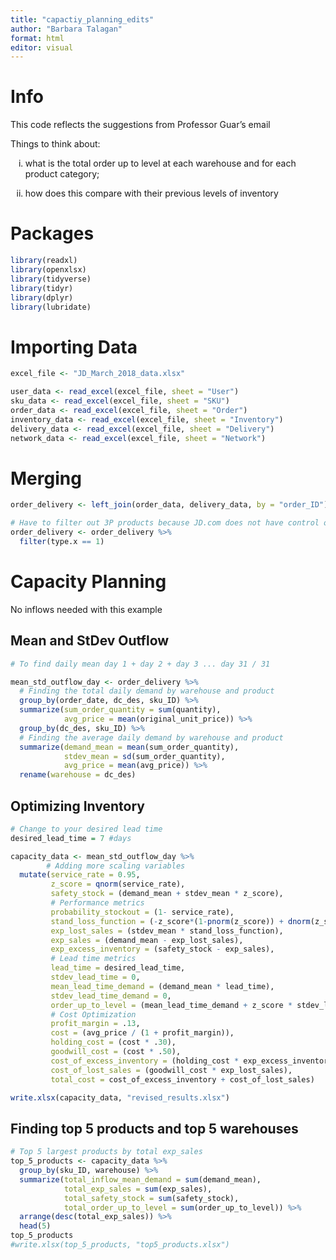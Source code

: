 ---
title: "capactiy_planning_edits"
author: "Barbara Talagan"
format: html
editor: visual
---

# Info

This code reflects the suggestions from Professor Guar's email 

Things to think about:

(i) what is the total order up to level at each warehouse and for each product category; 

(ii) how does this compare with their previous levels of inventory

# Packages
```{r}
library(readxl)
library(openxlsx)
library(tidyverse)
library(tidyr)
library(dplyr)
library(lubridate)
```


# Importing Data
```{r}
excel_file <- "JD_March_2018_data.xlsx"

user_data <- read_excel(excel_file, sheet = "User")
sku_data <- read_excel(excel_file, sheet = "SKU")
order_data <- read_excel(excel_file, sheet = "Order")
inventory_data <- read_excel(excel_file, sheet = "Inventory")
delivery_data <- read_excel(excel_file, sheet = "Delivery")
network_data <- read_excel(excel_file, sheet = "Network")
```

# Merging 
```{r}
order_delivery <- left_join(order_data, delivery_data, by = "order_ID")

# Have to filter out 3P products because JD.com does not have control over them
order_delivery <- order_delivery %>%
  filter(type.x == 1) 
```

# Capacity Planning

No inflows needed with this example

## Mean and StDev Outflow

```{r}
# To find daily mean day 1 + day 2 + day 3 ... day 31 / 31

mean_std_outflow_day <- order_delivery %>%
  # Finding the total daily demand by warehouse and product
  group_by(order_date, dc_des, sku_ID) %>%
  summarize(sum_order_quantity = sum(quantity),
            avg_price = mean(original_unit_price)) %>%
  group_by(dc_des, sku_ID) %>%
  # Finding the average daily demand by warehouse and product
  summarize(demand_mean = mean(sum_order_quantity),
            stdev_mean = sd(sum_order_quantity),
            avg_price = mean(avg_price)) %>%
  rename(warehouse = dc_des)
```

## Optimizing Inventory

```{r}
# Change to your desired lead time
desired_lead_time = 7 #days

capacity_data <- mean_std_outflow_day %>%
        # Adding more scaling variables
  mutate(service_rate = 0.95,
         z_score = qnorm(service_rate),
         safety_stock = (demand_mean + stdev_mean * z_score),
         # Performance metrics
         probability_stockout = (1- service_rate),
         stand_loss_function = (-z_score*(1-pnorm(z_score)) + dnorm(z_score, 0, 1)),
         exp_lost_sales = (stdev_mean * stand_loss_function),
         exp_sales = (demand_mean - exp_lost_sales),
         exp_excess_inventory = (safety_stock - exp_sales),
         # Lead time metrics
         lead_time = desired_lead_time,
         stdev_lead_time = 0,
         mean_lead_time_demand = (demand_mean * lead_time),
         stdev_lead_time_demand = 0,
         order_up_to_level = (mean_lead_time_demand + z_score * stdev_lead_time_demand),
         # Cost Optimization
         profit_margin = .13,
         cost = (avg_price / (1 + profit_margin)),
         holding_cost = (cost * .30),
         goodwill_cost = (cost * .50),
         cost_of_excess_inventory = (holding_cost * exp_excess_inventory),
         cost_of_lost_sales = (goodwill_cost * exp_lost_sales),
         total_cost = cost_of_excess_inventory + cost_of_lost_sales)
```

```{r}
write.xlsx(capacity_data, "revised_results.xlsx")
```


## Finding top 5 products and top 5 warehouses

```{r}
# Top 5 largest products by total exp_sales
top_5_products <- capacity_data %>%
  group_by(sku_ID, warehouse) %>%
  summarize(total_inflow_mean_demand = sum(demand_mean),
            total_exp_sales = sum(exp_sales),
            total_safety_stock = sum(safety_stock),
            total_order_up_to_level = sum(order_up_to_level)) %>%
  arrange(desc(total_exp_sales)) %>%
  head(5)
top_5_products
#write.xlsx(top_5_products, "top5_products.xlsx")
```

